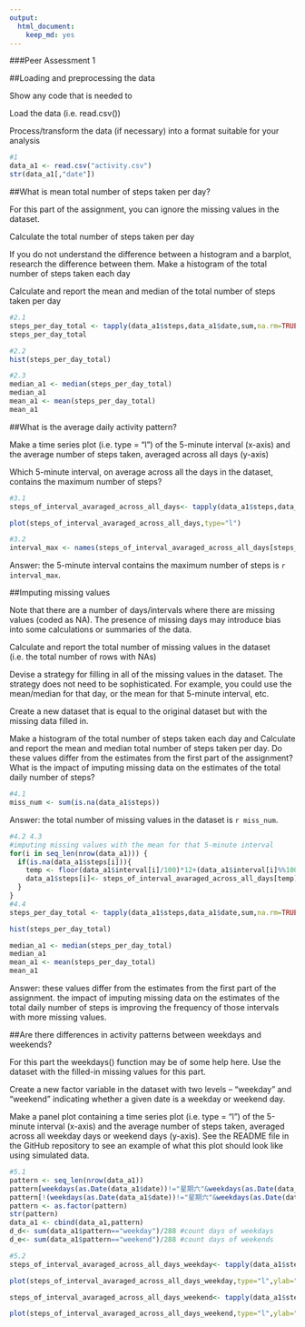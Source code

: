```yaml
---
output:
  html_document:
    keep_md: yes
---
```


###Peer Assessment 1

##Loading and preprocessing the data

Show any code that is needed to

Load the data (i.e. read.csv())

Process/transform the data (if necessary) into a format suitable for your analysis

```r
#1
data_a1 <- read.csv("activity.csv")
str(data_a1[,"date"])
```
##What is mean total number of steps taken per day?

For this part of the assignment, you can ignore the missing values in the dataset.

Calculate the total number of steps taken per day

If you do not understand the difference between a histogram and a barplot, research the difference between them. Make a histogram of the total number of steps taken each day


Calculate and report the mean and median of the total number of steps taken per day
```r
#2.1
steps_per_day_total <- tapply(data_a1$steps,data_a1$date,sum,na.rm=TRUE)
steps_per_day_total
```
```r
#2.2
hist(steps_per_day_total)
```
```r
#2.3
median_a1 <- median(steps_per_day_total)
median_a1
mean_a1 <- mean(steps_per_day_total)
mean_a1
```
##What is the average daily activity pattern?

Make a time series plot (i.e. type = "l") of the 5-minute interval (x-axis) and the average number of steps taken, averaged across all days (y-axis)

Which 5-minute interval, on average across all the days in the dataset, contains the maximum number of steps?
```r
#3.1
steps_of_interval_avaraged_across_all_days<- tapply(data_a1$steps,data_a1$interval,sum,na.rm=TRUE)/61
```
```r
plot(steps_of_interval_avaraged_across_all_days,type="l")
```
```r
#3.2
interval_max <- names(steps_of_interval_avaraged_across_all_days[steps_of_interval_avaraged_across_all_days==max(steps_of_interval_avaraged_across_all_days)])
```
Answer: the 5-minute interval contains the maximum number of steps is `r interval_max`.

##Imputing missing values

Note that there are a number of days/intervals where there are missing values (coded as NA). The presence of missing days may introduce bias into some calculations or summaries of the data.

Calculate and report the total number of missing values in the dataset (i.e. the total number of rows with NAs)

Devise a strategy for filling in all of the missing values in the dataset. The strategy does not need to be sophisticated. For example, you could use the mean/median for that day, or the mean for that 5-minute interval, etc.

Create a new dataset that is equal to the original dataset but with the missing data filled in.

Make a histogram of the total number of steps taken each day and Calculate and report the mean and median total number of steps taken per day. Do these values differ from the estimates from the first part of the assignment? What is the impact of imputing missing data on the estimates of the total daily number of steps?
```r
#4.1
miss_num <- sum(is.na(data_a1$steps))
```
Answer: the total number of missing values in the dataset is `r miss_num`.
```r
#4.2 4.3
#imputing missing values with the mean for that 5-minute interval
for(i in seq_len(nrow(data_a1))) {
  if(is.na(data_a1$steps[i])){
    temp <- floor(data_a1$interval[i]/100)*12+(data_a1$interval[i]%%100)/5+1
    data_a1$steps[i]<- steps_of_interval_avaraged_across_all_days[temp]
  }
}
#4.4
steps_per_day_total <- tapply(data_a1$steps,data_a1$date,sum,na.rm=TRUE)
```
```r
hist(steps_per_day_total)
```
```r
median_a1 <- median(steps_per_day_total)
median_a1
mean_a1 <- mean(steps_per_day_total)
mean_a1
```
Answer: these values differ from the estimates from the first part of the assignment. the impact of imputing missing data on the estimates of the total daily number of steps is improving the frequency of those intervals with more missing values.


##Are there differences in activity patterns between weekdays and weekends?

For this part the weekdays() function may be of some help here. Use the dataset with the filled-in missing values for this part.

Create a new factor variable in the dataset with two levels – “weekday” and “weekend” indicating whether a given date is a weekday or weekend day.

Make a panel plot containing a time series plot (i.e. type = "l") of the 5-minute interval (x-axis) and the average number of steps taken, averaged across all weekday days or weekend days (y-axis). See the README file in the GitHub repository to see an example of what this plot should look like using simulated data.
```r
#5.1
pattern <- seq_len(nrow(data_a1))
pattern[weekdays(as.Date(data_a1$date))!="星期六"&weekdays(as.Date(data_a1$date))!="星期日"] <- c("weekday")
pattern[!(weekdays(as.Date(data_a1$date))!="星期六"&weekdays(as.Date(data_a1$date))!="星期日")] <- c("weekend")
pattern <- as.factor(pattern)
str(pattern)
data_a1 <- cbind(data_a1,pattern)
d_d<- sum(data_a1$pattern=="weekday")/288 #count days of weekdays
d_e<- sum(data_a1$pattern=="weekend")/288 #count days of weekends
```
```r
#5.2
steps_of_interval_avaraged_across_all_days_weekday<- tapply(data_a1$steps[data_a1$pattern=="weekday"],data_a1$interval[data_a1$pattern=="weekday"],sum,na.rm=TRUE)/d_d
```
```r
plot(steps_of_interval_avaraged_across_all_days_weekday,type="l",ylab="weekday")
```
```r
steps_of_interval_avaraged_across_all_days_weekend<- tapply(data_a1$steps[data_a1$pattern=="weekend"],data_a1$interval[data_a1$pattern=="weekend"],sum,na.rm=TRUE)/d_e
```
```r
plot(steps_of_interval_avaraged_across_all_days_weekend,type="l",ylab="weekend")
```
